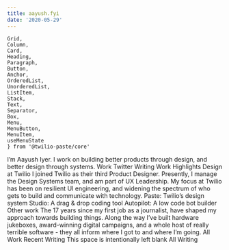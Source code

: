 ```yaml
---
title: aayush.fyi
date: '2020-05-29'
---
```

    Grid,
    Column,
    Card,
    Heading,
    Paragraph,
    Button,
    Anchor,
    OrderedList, 
    UnorderedList, 
    ListItem,
    Stack,
    Text,
    Separator,
    Box,
    Menu, 
    MenuButton, 
    MenuItem, 
    useMenuState
    } from '@twilio-paste/core'

<Grid gutter="space40">
  <Column span={6} offset={2}>
    <Heading as="h1" variant="heading10">I&rsquo;m <Box as="span" backgroundColor="colorBackgroundBrandHighlight">Aayush Iyer</Box>. I work on building better products through design, and better design through systems.</Heading>
    <Box backgroundColor="colorText">
      <Stack orientation="horizontal" spacing="space60">
        <Link href="/work" passHref> 
          <Anchor>Work</Anchor>
         </Link>
        <Link href="//twitter.com/aayush" passHref> 
          <Anchor>Twitter</Anchor>
        </Link>
        <Anchor>Writing</Anchor>        
      </Stack>
    </Box>
  </Column>
</Grid>
<Box marginTop="space100">
  <Grid gutter="space40">
    <Column span={4} offset={2}>
      <Heading as="h2" variant="heading20">Work Highlights</Heading>
      <Heading as="h3" variant="heading40">Design at Twilio</Heading>
      <Paragraph>I joined Twilio as their third Product Designer. Presently, I manage the Design Systems team, and am part of UX Leadership. My focus at Twilio has been on resilient UI engineering, and widening the spectrum of who gets to build and communicate with technology.</Paragraph>
      <UnorderedList>
        <ListItem>Paste: Twilio&rsquo;s design system</ListItem>
        <ListItem>Studio: A drag &amp; drop coding tool</ListItem>
        <ListItem>Autopilot: A low code bot builder</ListItem>
      </UnorderedList>
      <Heading as="h3" variant="heading40">Other work</Heading>
      <Paragraph>The 17 years since my first job as a journalist, have shaped my approach towards building things. Along the way I&rsquo;ve built hardware jukeboxes, award-winning digital campaigns, and a whole host of really terrible software - they all inform where I got to and where I&rsquo;m going.</Paragraph>
      <Link href="/work" passHref> 
        <Anchor>All Work</Anchor>
      </Link>
    </Column>
    <Column span={4}>
      <Heading as="h2" variant="heading20">Recent Writing</Heading>
      <Box as="div"
        borderWidth="borderWidth10"
        borderColor="colorBorderDark"
        borderStyle="solid"
        padding="space50"
        marginBottom="space50"
      >
        <Text as="p">This space is intentionally left blank</Text>
      </Box>
      <Anchor>All Writing</Anchor>   
    </Column>
  </Grid>
</Box>
<Box as="section"
  paddingBottom="space50"
  marginTop="space50"
>
</Box>

  

<!-- [asas](/posts/test) -->

